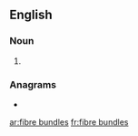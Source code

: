 ==English==

===Noun===
{{head|en|noun plural form}}

# {{plural of|fibre bundle|lang=en}}

===Anagrams===
* {{l|en|fiber bundles}}

[[ar:fibre bundles]]
[[fr:fibre bundles]]